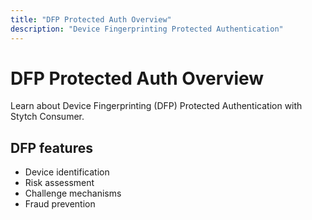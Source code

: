 ```yaml
---
title: "DFP Protected Auth Overview"
description: "Device Fingerprinting Protected Authentication"
---
```


# DFP Protected Auth Overview

Learn about Device Fingerprinting (DFP) Protected Authentication with Stytch Consumer.

## DFP features

- Device identification
- Risk assessment
- Challenge mechanisms
- Fraud prevention
